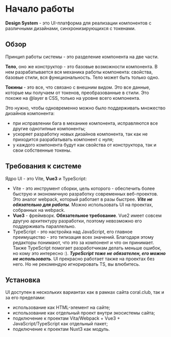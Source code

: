
<Meta title='Руководство/Начало работы'/>

# Начало работы
<Subtitle>
  <b>Design System</b> - это UI-платформа для реализации компонентов с различными дизайнами,
  синхронизирующихся с токенами.
</Subtitle>

## Обзор
Принцип работы системы - это разделение компонента на две части.

<b>Тело</b>, оно же конструктор - это базовые возможности компонента.
В нем разрабатывается вся механика работы компонента: свойства, базовые стили, вся функциональность.
Тело может быть только одно.

<b>Токины</b> - это все, что связано с внешним видом. Это все данные, которые мы получаем от токенов,
преобразованные в стили. Это похоже на @layer в CSS, только на уровне всего компонента.

Это нужно, чтобы одновременно можно было поддерживать множество дизайнов компонента:
<ul>
  <li>при исправлении бага в механике компонента, исправляются все другие однотипные компоненты;</li>
  <li>ускоряет разработку новых дизайнов компонента, так как не приходится разрабатывать компонент с нуля;</li>
  <li>у каждого компонента будут как свойства от конструктора, так и свои собственные токены.</li>
</ul>

## Требования к системе
Ядро UI - это Vite, <b>Vue3</b> и TypeScript:
<ul>
  <li>
    Vite - это инструмент сборки, цель которого - обеспечить более быструю и
    экономичную разработку современных веб-проектов.
    Это аналог webpack, который работает в разы быстрее.
    <b><i>Vite не обязательно для работы</i></b>. Можно использовать UI на проектах, собранных на webpack.
  </li>
  <li>
    <b>Vue3</b> - фреймворк. <b>Обязательное требование</b>.
    Vue2 имеет совсем другую архитектуру разработки, поэтому невозможно его поддерживать параллельно.
  </li>
  <li>
    TypeScript - это настройка над JavaScript, его главное преимущество - это типизация всех значений.
    Благодаря этому редакторы понимают, что это за компонент и что он принимает.
    Также TypeScript помогает разработчикам делать меньше ошибок, но кому это интересно :).
    <b><i>TypeScript тоже не обязателен, его можно не использовать</i></b>.
    UI прекрасно работает также на проектах без него. Но не рекомендую игнорировать TS, вы влюбитесь.
  </li>
</ul>

## Установка
UI доступен в нескольких вариантах как в рамках сайта coral.club, так и за его пределами:
<ul>
  <li>использование как HTML-элемент на сайте;</li>
  <li>использование как отдельный проект внутри экосистемы сайта;</li>
  <li>подключение к проектам Vita/Webpack + Vue3 + JavaScript/TypeScript как отдельный пакет;</li>
  <li>подключение к проектам Nuxt3 как модуль.</li>
</ul>
